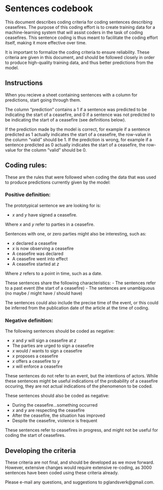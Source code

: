 
# Sentences codebook

This document describes coding criteria for coding sentences describing
ceasefires.  The purpose of this coding effort is to create training data for a
machine-learning system that will assist coders in the task of coding
ceasefires. This sentence coding is thus meant to facilitate the coding effort
itself, making it more effective over time.

It is important to formalize the coding criteria to ensure reliability. These
criteria are given in this document, and should be followed closely in order to
produce high-quality training data, and thus better predictions from the model.

## Instructions

When you recieve a sheet containing sentences with a column for predictions,
start going through them.

The column "prediction" contains a 1 if a sentence was predicted to be
indicating the start of a ceasefire, and 0 if a sentence was not predicted to
be indicating the start of a ceasefire (see definitions below).

If the prediction made by the model is correct, for example if a sentence
predicted as 1 actually indicates the start of a ceasefire, the row-value in
the column "valid" should be 1.  If the prediction is wrong, for example if a
sentence predicted as 0 actually indicates the start of a ceasefire, the
row-value for the column "valid" should be 0. 

## Coding rules:

These are the rules that were followed when coding the data that was used to
produce predictions currently given by the model:

### Positive definition:

The prototypical sentence we are looking for is:

- $x$ and $y$ have signed a ceasefire.  
  
Where $x$ and $y$ refer to parties in a ceasefire. 

Sentences with one, or zero parties might also be interesting, such as:

- $x$ declared a ceasefire
- $x$ is now observing a ceasefire
- A ceasefire was declared
- A ceasefire went into effect 
- A ceasefire started at $z$ 

Where $z$ refers to a point in time, such as a date.

These sentences share the following characteristics:
- The sentences refer to a past event (the start of a ceasefire)
- The sentences are unambiguous (no maybe / might have / should have)

The sentences could also include the precise time of the event, or this could
be inferred from the publication date of the article at the time of coding.

### Negative definition:

The following sentences should be coded as negative:

- $x$ and $y$ will sign a ceasefire at $z$
- The parties are urged to sign a ceasefire 
- $x$ would / wants to sign a ceasefire 
- $x$ proposes a ceasefire 
- $x$ offers a ceasefire to $y$ 
- $x$ will enforce a ceasefire

These sentences do not refer to an event, but the intentions of actors. While
these sentences might be useful indications of the probability of a ceasefire
occuring, they are not actual indications of the phenomenon to be coded.

These sentences should also be coded as negative:

- During the ceasefire...something occurred
- $x$ and $y$ are respecting the ceasefire
- After the ceasefire, the situation has improved 
- Despite the ceasefire, violence is frequent

These sentences refer to ceasefires in progress, and might not be useful for
coding the start of ceasefires.

## Developing the criteria

These criteria are not final, and should be developed as we move forward.
However, extensive changes would require extensive re-coding, as 3000 sentences
have been coded using these criteria already.

Please e-mail any questions, and suggestions to pglandsverk@gmail.com.

